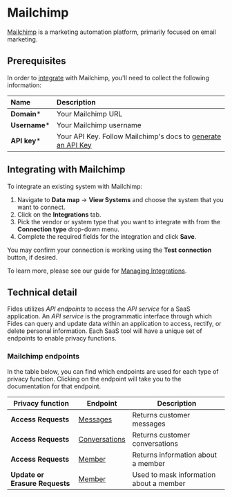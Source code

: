 # Mailchimp
[Mailchimp](https://mailchimp.com/) is a marketing automation platform, primarily focused on email marketing.

## Prerequisites

In order to [integrate](/docs/user-guides/integrations) with Mailchimp, you'll need to collect the following information:

| Name                       | Description                                                                                                                             |
| :------------------------- | :-------------------------------------------------------------------------------------------------------------------------------------- |
| **Domain***                | Your Mailchimp URL |
| **Username***              | Your Mailchimp username |
| **API key***               | Your API Key. Follow Mailchimp's docs to [generate an API Key](https://mailchimp.com/help/about-api-keys/) |


## Integrating with Mailchimp
To integrate an existing system with Mailchimp:

1. Navigate to **Data map** → **View Systems** and choose the system that you want to connect.
2. Click on the **Integrations** tab.
3. Pick the vendor or system type that you want to integrate with from the **Connection type** drop-down menu.
4. Complete the required fields for the integration and click **Save**. 

You may confirm your connection is working using the **Test connection** button, if desired.

To learn more, please see our guide for [Managing Integrations](/docs/user-guides/integrations/manage-integrations).

## Technical detail 

Fides utilizes _API endpoints_ to access the _API service_ for a SaaS application. An _API service_ is the programmatic interface through which Fides can query and update data within an application to access, rectify, or delete personal information. Each SaaS tool will have a unique set of endpoints to enable privacy functions. 

### Mailchimp endpoints
In the table below, you can find which endpoints are used for each type of privacy function. Clicking on the endpoint will take you to the documentation for that endpoint.

| Privacy function | Endpoint | Description |
|----|----|----|
| **Access Requests**            | [Messages](https://mailchimp.com/developer/marketing/api/conversation-messages/list-messages/) | Returns customer messages |
| **Access Requests**            | [Conversations](https://mailchimp.com/developer/marketing/api/conversations/list-conversations/) | Returns customer conversations |
| **Access Requests**            | [Member](https://mailchimp.com/developer/marketing/api/search-members/search-members/) | Returns information about a member |
| **Update or Erasure Requests** | [Member](https://mailchimp.com/developer/marketing/api/list-members/add-or-update-list-member/) | Used to mask information about a member |
